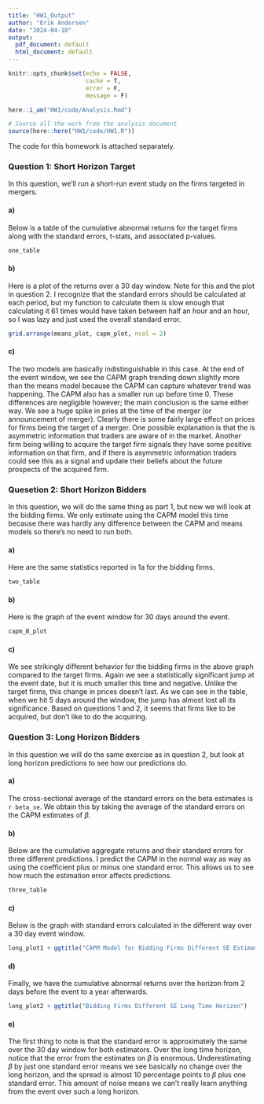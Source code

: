 ```yaml
---
title: "HW1_Output"
author: "Erik Andersen"
date: "2024-04-10"
output:
  pdf_document: default
  html_document: default
---
```


```r
knitr::opts_chunk$set(echo = FALSE,
                      cache = T,
                      error = F,
                      message = F)
```

```r
here::i_am("HW1/code/Analysis.Rmd")
```


```r
# Source all the work from the analysis document
source(here::here("HW1/code/HW1.R"))
```

The code for this homework is attached separately.

### Question 1: Short Horizon Target

In this question, we'll run a short-run event study on the firms targeted in mergers.

#### a)

Below is a table of the cumulative abnormal returns for the target firms along with the standard errors, t-stats, and associated p-values.

```r
one_table
```

#### b)

Here is a plot of the returns over a 30 day window. Note for this and the plot in question 2. I recognize that the standard errors should be calculated at each period, but my function to calculate them is slow enough that calculating it 61 times would have taken between half an hour and an hour, so I was lazy and just used the overall standard error.

```r
grid.arrange(means_plot, capm_plot, ncol = 2)
```

#### c)

The two models are basically indistinguishable in this case. At the end of the event window, we see the CAPM graph trending down slightly more than the means model because the CAPM can capture whatever trend was happening. The CAPM also has a smaller run up before time 0. These differences are negligible however; the main conclusion is the same either way. We see a huge spike in pries at the time of the merger (or announcement of merger). Clearly there is some fairly large effect on prices for firms being the target of a merger. One possible explanation is that the is asymmetric information that traders are aware of in the market. Another firm being willing to acquire the target firm signals they have some positive information on that firm, and if there is asymmetric information traders could see this as a signal and update their beliefs about the future prospects of the acquired firm. 

### Quesetion 2: Short Horizon Bidders

In this question, we will do the same thing as part 1, but now we will look at the bidding firms. We only estimate using the CAPM model this time because there was hardly any difference between the CAPM and means models so there's no need to run both. 

#### a)

Here are the same statistics reported in 1a for the bidding firms.

```r
two_table
```

#### b)

Here is the graph of the event window for 30 days around the event.

```r
capm_B_plot
```

#### c)

We see strikingly different behavior for the bidding firms in the above graph compared to the target firms. Again we see a statistically significant jump at the event date, but it is much smaller this time and negative. Unlike the target firms, this change in prices doesn't last. As we can see in the table, when we hit 5 days around the window, the jump has almost lost all its significance. Based on questions 1 and 2, it seems that firms like to be acquired, but don't like to do the acquiring. 


### Question 3: Long Horizon Bidders

In this question we will do the same exercise as in question 2, but look at long horizon predictions to see how our predictions do.

#### a)

The cross-sectional average of the standard errors on the beta estimates is `r beta_se`. We obtain this by taking the average of the standard errors on the CAPM estimates of $\beta$. 

#### b)

Below are the cumulative aggregate returns and their standard errors for three different predictions. I predict the CAPM in the normal way as way as using the coefficient plus or minus one standard error. This allows us to see how much the estimation error affects predictions.

```r
three_table
```

#### c)

Below is the graph with standard errors calculated in the different way over a 30 day event window. 

```r
long_plot1 + ggtitle("CAPM Model for Bidding Firms Different SE Estimator")
```

#### d)

Finally, we have the cumulative abnormal returns over the horizon from 2 days before the event to a year afterwards.

```r
long_plot2 + ggtitle("Bidding Firms Different SE Long Time Horizon")
```

#### e)

The first thing to note is that the standard error is approximately the same over the 30 day window for both estimators. Over the long time horizon, notice that the error from the estimates on $\beta$ is enormous. Underestimating $\beta$ by just one standard error means we see basically no change over the long horizon, and the spread is almost 10 percentage points to $\beta$ plus one standard error. This amount of noise means we can't really learn anything from the event over such a long horizon. 

